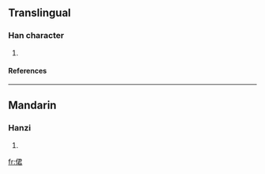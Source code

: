==Translingual==
===Han character===
{{Han char|rn=9|rad=人|as=07|sn=9|four=|canj=人尸大口 (OSKR)}}
# {{defn|Han|sort=人07}}
====References====
{{Han ref|kx=0103.090|dkj=00635|hdz=10166.100|uh=4FB0|ud=20400}}
----
==Mandarin==
===Hanzi===
{{cmn-hanzi|pin=[[cuò]] (cuo4), [[jiǒng]] (jiong3)|wg=ts'o<sup>4</sup>, chiung<sup>3</sup>}}
# {{defn|Mandarin}}

[[fr:侰]]